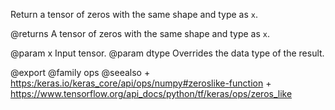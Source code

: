 Return a tensor of zeros with the same shape and type as `x`.

@returns
    A tensor of zeros with the same shape and type as `x`.

@param x Input tensor.
@param dtype Overrides the data type of the result.

@export
@family ops
@seealso
+ <https:/keras.io/keras_core/api/ops/numpy#zeroslike-function>
+ <https://www.tensorflow.org/api_docs/python/tf/keras/ops/zeros_like>
